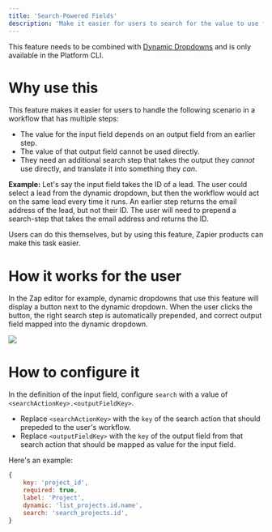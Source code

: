 ```yaml
---
title: 'Search-Powered Fields'
description: 'Make it easier for users to search for the value to use for a Dynamic Dropdown at run-time.'
---
```


<Warning>This feature needs to be combined with [Dynamic Dropdowns](./dynamic-dropdowns) and is only available in the Platform CLI.</Warning>

# Why use this
This feature makes it easier for users to handle the following scenario in a workflow that has multiple steps:

- The value for the input field depends on an output field from an earlier step.
- The value of that output field cannot be used directly.
- They need an additional search step that takes the output they *cannot* use directly, and translate it into something they *can*.

**Example:** Let's say the input field takes the ID of a lead. The user could select a lead from the dynamic dropdown, but then the workflow would act on the same lead every time it runs. An earlier step returns the email address of the lead, but not their ID. The user will need to prepend a search-step that takes the email address and returns the ID.

Users can do this themselves, but by using this feature, Zapier products can make this task easier.

# How it works for the user

In the Zap editor for example, dynamic dropdowns that use this feature will display a 
button next to the dynamic dropdown. When the user clicks the button, the right search step is automatically prepended, and correct output field mapped into the dynamic dropdown.

![](https://cdn.zappy.app/c6bd53c4bf3efe9870493dc7c3c2dafc.gif)

# How to configure it

In the definition of the input field, configure `search` with a value of `<searchActionKey>.<outputFieldKey>`.

- Replace `<searchActionKey>` with the `key` of the search action that should prepeded to the user's workflow.
- Replace `<outputFieldKey>` with the `key` of the output field from that search action that should be mapped as value for the input field.

Here's an example:

```js
{
    key: 'project_id',
    required: true,
    label: 'Project',
    dynamic: 'list_projects.id.name',
    search: 'search_projects.id',
}
```